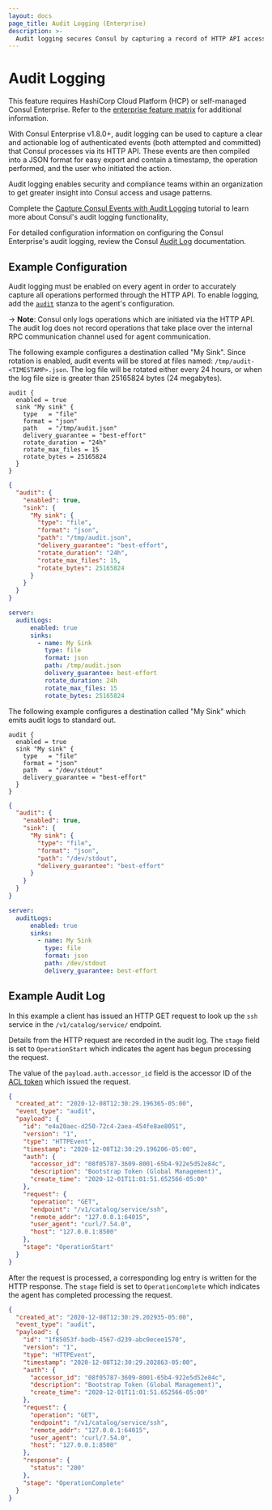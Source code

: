 ```yaml
---
layout: docs
page_title: Audit Logging (Enterprise)
description: >-
  Audit logging secures Consul by capturing a record of HTTP API access and usage. Learn how to format agent configuration files to enable audit logs and specify the path to save logs to.
---
```


# Audit Logging

<EnterpriseAlert>

This feature requires HashiCorp Cloud Platform (HCP) or self-managed Consul Enterprise. Refer to the [enterprise feature matrix](/consul/docs/enterprise#consul-enterprise-feature-availability) for additional information.

</EnterpriseAlert>

With Consul Enterprise v1.8.0+, audit logging can be used to capture a clear and actionable log of authenticated events (both attempted and committed) that Consul processes via its HTTP API. These events are then compiled into a JSON format for easy export and contain a timestamp, the operation performed, and the user who initiated the action.

Audit logging enables security and compliance teams within an organization to get greater insight into Consul access and usage patterns.

Complete the [Capture Consul Events with Audit Logging](/consul/tutorials/datacenter-operations/audit-logging) tutorial to learn more about Consul's audit logging functionality, 

For detailed configuration information on configuring the Consul Enterprise's audit logging, review the Consul [Audit Log](/consul/docs/agent/config/config-files#audit) documentation.

## Example Configuration

Audit logging must be enabled on every agent in order to accurately capture all operations performed through the HTTP API. To enable logging, add the [`audit`](/consul/docs/agent/config/config-files#audit) stanza to the agent's configuration.

-> **Note**: Consul only logs operations which are initiated via the HTTP API. The audit log does not record operations that take place over the internal RPC communication channel used for agent communication.

<Tabs>
<Tab heading="Log to file">

The following example configures a destination called "My Sink". Since rotation is enabled, audit events will be stored at files named: `/tmp/audit-<TIMESTAMP>.json`. The log file will be rotated either every 24 hours, or when the log file size is greater than 25165824 bytes (24 megabytes).

<CodeTabs>

```hcl
audit {
  enabled = true
  sink "My sink" {
    type   = "file"
    format = "json"
    path   = "/tmp/audit.json"
    delivery_guarantee = "best-effort"
    rotate_duration = "24h"
    rotate_max_files = 15
    rotate_bytes = 25165824
  }
}
```

```json
{
  "audit": {
    "enabled": true,
    "sink": {
      "My sink": {
        "type": "file",
        "format": "json",
        "path": "/tmp/audit.json",
        "delivery_guarantee": "best-effort",
        "rotate_duration": "24h",
        "rotate_max_files": 15,
        "rotate_bytes": 25165824
      }
    }
  }
}
```

```yaml
server:
  auditLogs:
      enabled: true
      sinks:
        - name: My Sink
          type: file
          format: json
          path: /tmp/audit.json
          delivery_guarantee: best-effort
          rotate_duration: 24h
          rotate_max_files: 15
          rotate_bytes: 25165824
```
</CodeTabs>

</Tab>

<Tab heading="Log to standard out">

The following example configures a destination called "My Sink" which emits audit logs to standard out.

<CodeTabs>

```hcl
audit {
  enabled = true
  sink "My sink" {
    type   = "file"
    format = "json"
    path   = "/dev/stdout"
    delivery_guarantee = "best-effort"
  }
}
```

```json
{
  "audit": {
    "enabled": true,
    "sink": {
      "My sink": {
        "type": "file",
        "format": "json",
        "path": "/dev/stdout",
        "delivery_guarantee": "best-effort"
      }
    }
  }
}
```

```yaml
server:
  auditLogs:
      enabled: true
      sinks:
        - name: My Sink
          type: file
          format: json
          path: /dev/stdout
          delivery_guarantee: best-effort
```

</CodeTabs>

</Tab>
</Tabs>

## Example Audit Log

In this example a client has issued an HTTP GET request to look up the `ssh` service in the `/v1/catalog/service/` endpoint.

Details from the HTTP request are recorded in the audit log. The `stage` field is set to `OperationStart` which indicates the agent has begun processing the request.

The value of the `payload.auth.accessor_id` field is the accessor ID of the [ACL token](/consul/docs/secure-consul/acl#tokens) which issued the request.

<CodeBlockConfig highlight="10">

```json
{
  "created_at": "2020-12-08T12:30:29.196365-05:00",
  "event_type": "audit",
  "payload": {
    "id": "e4a20aec-d250-72c4-2aea-454fe8ae8051",
    "version": "1",
    "type": "HTTPEvent",
    "timestamp": "2020-12-08T12:30:29.196206-05:00",
    "auth": {
      "accessor_id": "08f05787-3609-8001-65b4-922e5d52e84c",
      "description": "Bootstrap Token (Global Management)",
      "create_time": "2020-12-01T11:01:51.652566-05:00"
    },
    "request": {
      "operation": "GET",
      "endpoint": "/v1/catalog/service/ssh",
      "remote_addr": "127.0.0.1:64015",
      "user_agent": "curl/7.54.0",
      "host": "127.0.0.1:8500"
    },
    "stage": "OperationStart"
  }
}
```

</CodeBlockConfig>

After the request is processed, a corresponding log entry is written for the HTTP response. The `stage` field is set to `OperationComplete` which indicates the agent has completed processing the request.

<CodeBlockConfig highlight="24">

```json
{
  "created_at": "2020-12-08T12:30:29.202935-05:00",
  "event_type": "audit",
  "payload": {
    "id": "1f85053f-badb-4567-d239-abc0ecee1570",
    "version": "1",
    "type": "HTTPEvent",
    "timestamp": "2020-12-08T12:30:29.202863-05:00",
    "auth": {
      "accessor_id": "08f05787-3609-8001-65b4-922e5d52e84c",
      "description": "Bootstrap Token (Global Management)",
      "create_time": "2020-12-01T11:01:51.652566-05:00"
    },
    "request": {
      "operation": "GET",
      "endpoint": "/v1/catalog/service/ssh",
      "remote_addr": "127.0.0.1:64015",
      "user_agent": "curl/7.54.0",
      "host": "127.0.0.1:8500"
    },
    "response": {
      "status": "200"
    },
    "stage": "OperationComplete"
  }
}
```

</CodeBlockConfig>
